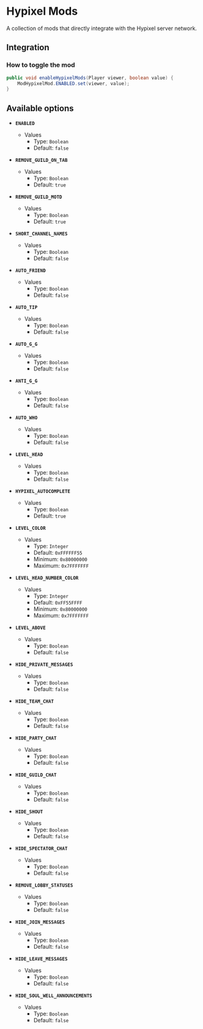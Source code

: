 # Hypixel Mods

A collection of mods that directly integrate with the Hypixel server network.

## Integration

### How to toggle the mod

```java
public void enableHypixelMods(Player viewer, boolean value) {
    ModHypixelMod.ENABLED.set(viewer, value);
}
```

## Available options

- __`ENABLED`__
    - Values
        - Type: `Boolean`
        - Default: `false`

- __`REMOVE_GUILD_ON_TAB`__
    - Values
        - Type: `Boolean`
        - Default: `true`

- __`REMOVE_GUILD_MOTD`__
    - Values
        - Type: `Boolean`
        - Default: `true`

- __`SHORT_CHANNEL_NAMES`__
    - Values
        - Type: `Boolean`
        - Default: `false`

- __`AUTO_FRIEND`__
    - Values
        - Type: `Boolean`
        - Default: `false`

- __`AUTO_TIP`__
    - Values
        - Type: `Boolean`
        - Default: `false`

- __`AUTO_G_G`__
    - Values
        - Type: `Boolean`
        - Default: `false`

- __`ANTI_G_G`__
    - Values
        - Type: `Boolean`
        - Default: `false`

- __`AUTO_WHO`__
    - Values
        - Type: `Boolean`
        - Default: `false`

- __`LEVEL_HEAD`__
    - Values
        - Type: `Boolean`
        - Default: `false`

- __`HYPIXEL_AUTOCOMPLETE`__
    - Values
        - Type: `Boolean`
        - Default: `true`

- __`LEVEL_COLOR`__
    - Values
        - Type: `Integer`
        - Default: `0xFFFFFF55`
        - Minimum: `0x80000000`
        - Maximum: `0x7FFFFFFF`

- __`LEVEL_HEAD_NUMBER_COLOR`__
    - Values
        - Type: `Integer`
        - Default: `0xFF55FFFF`
        - Minimum: `0x80000000`
        - Maximum: `0x7FFFFFFF`

- __`LEVEL_ABOVE`__
    - Values
        - Type: `Boolean`
        - Default: `false`

- __`HIDE_PRIVATE_MESSAGES`__
    - Values
        - Type: `Boolean`
        - Default: `false`

- __`HIDE_TEAM_CHAT`__
    - Values
        - Type: `Boolean`
        - Default: `false`

- __`HIDE_PARTY_CHAT`__
    - Values
        - Type: `Boolean`
        - Default: `false`

- __`HIDE_GUILD_CHAT`__
    - Values
        - Type: `Boolean`
        - Default: `false`

- __`HIDE_SHOUT`__
    - Values
        - Type: `Boolean`
        - Default: `false`

- __`HIDE_SPECTATOR_CHAT`__
    - Values
        - Type: `Boolean`
        - Default: `false`

- __`REMOVE_LOBBY_STATUSES`__
    - Values
        - Type: `Boolean`
        - Default: `false`

- __`HIDE_JOIN_MESSAGES`__
    - Values
        - Type: `Boolean`
        - Default: `false`

- __`HIDE_LEAVE_MESSAGES`__
    - Values
        - Type: `Boolean`
        - Default: `false`

- __`HIDE_SOUL_WELL_ANNOUNCEMENTS`__
    - Values
        - Type: `Boolean`
        - Default: `false`

